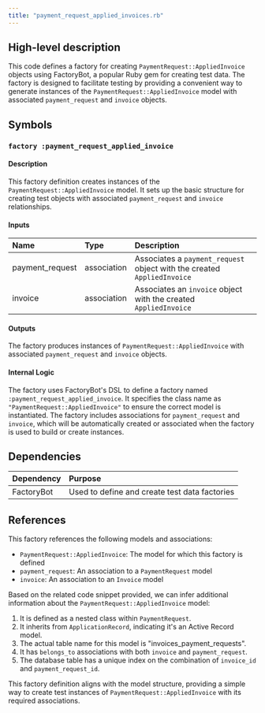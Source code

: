 ```yaml
---
title: "payment_request_applied_invoices.rb"
---
```


## High-level description
This code defines a factory for creating `PaymentRequest::AppliedInvoice` objects using FactoryBot, a popular Ruby gem for creating test data. The factory is designed to facilitate testing by providing a convenient way to generate instances of the `PaymentRequest::AppliedInvoice` model with associated `payment_request` and `invoice` objects.

## Symbols

### `factory :payment_request_applied_invoice`
#### Description
This factory definition creates instances of the `PaymentRequest::AppliedInvoice` model. It sets up the basic structure for creating test objects with associated `payment_request` and `invoice` relationships.

#### Inputs
| Name | Type | Description |
|:-----|:-----|:------------|
| payment_request | association | Associates a `payment_request` object with the created `AppliedInvoice` |
| invoice | association | Associates an `invoice` object with the created `AppliedInvoice` |

#### Outputs
The factory produces instances of `PaymentRequest::AppliedInvoice` with associated `payment_request` and `invoice` objects.

#### Internal Logic
The factory uses FactoryBot's DSL to define a factory named `:payment_request_applied_invoice`. It specifies the class name as `"PaymentRequest::AppliedInvoice"` to ensure the correct model is instantiated. The factory includes associations for `payment_request` and `invoice`, which will be automatically created or associated when the factory is used to build or create instances.

## Dependencies
| Dependency | Purpose |
|:-----------|:--------|
| FactoryBot | Used to define and create test data factories |

## References
This factory references the following models and associations:
- `PaymentRequest::AppliedInvoice`: The model for which this factory is defined
- `payment_request`: An association to a `PaymentRequest` model
- `invoice`: An association to an `Invoice` model

Based on the related code snippet provided, we can infer additional information about the `PaymentRequest::AppliedInvoice` model:

1. It is defined as a nested class within `PaymentRequest`.
2. It inherits from `ApplicationRecord`, indicating it's an Active Record model.
3. The actual table name for this model is "invoices_payment_requests".
4. It has `belongs_to` associations with both `invoice` and `payment_request`.
5. The database table has a unique index on the combination of `invoice_id` and `payment_request_id`.

This factory definition aligns with the model structure, providing a simple way to create test instances of `PaymentRequest::AppliedInvoice` with its required associations.